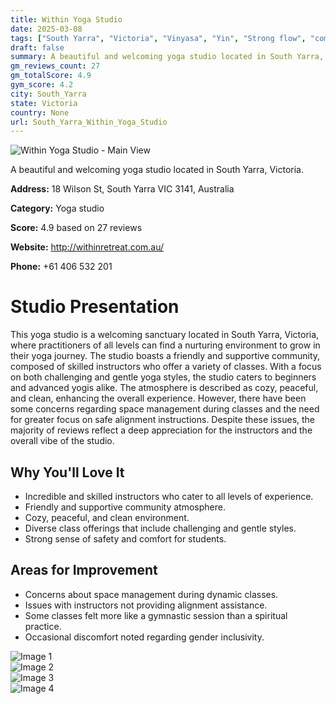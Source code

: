 ```yaml
---
title: Within Yoga Studio
date: 2025-03-08
tags: ["South Yarra", "Victoria", "Vinyasa", "Yin", "Strong flow", "community", "welcoming", "South Yarra"]  
draft: false
summary: A beautiful and welcoming yoga studio located in South Yarra, Victoria.
gm_reviews_count: 27
gm_totalScore: 4.9
gym_score: 4.2
city: South_Yarra
state: Victoria
country: None
url: South_Yarra_Within_Yoga_Studio
---
```


<div className="aspect-[16/9] relative my-8">
  <img 
    src="https://lh5.googleusercontent.com/p/AF1QipMW1OP6OW32VMZBTxE_K9dgtPHPnRvGeOL-UMe6=w1920-h1080-k-no"
    alt="Within Yoga Studio - Main View"
    className="object-cover absolute inset-0 w-full h-full rounded-lg"
  />
</div>

A beautiful and welcoming yoga studio located in South Yarra, Victoria.

**Address:** 18 Wilson St, South Yarra VIC 3141, Australia

**Category:** Yoga studio

**Score:** 4.9 based on 27 reviews

**Website:** http://withinretreat.com.au/

**Phone:** +61 406 532 201

# Studio Presentation

This yoga studio is a welcoming sanctuary located in South Yarra, Victoria, where practitioners of all levels can find a nurturing environment to grow in their yoga journey. The studio boasts a friendly and supportive community, composed of skilled instructors who offer a variety of classes. With a focus on both challenging and gentle yoga styles, the studio caters to beginners and advanced yogis alike. The atmosphere is described as cozy, peaceful, and clean, enhancing the overall experience. However, there have been some concerns regarding space management during classes and the need for greater focus on safe alignment instructions. Despite these issues, the majority of reviews reflect a deep appreciation for the instructors and the overall vibe of the studio.

## Why You'll Love It

- Incredible and skilled instructors who cater to all levels of experience.
- Friendly and supportive community atmosphere.
- Cozy, peaceful, and clean environment.
- Diverse class offerings that include challenging and gentle styles.
- Strong sense of safety and comfort for students.

## Areas for Improvement

- Concerns about space management during dynamic classes.
- Issues with instructors not providing alignment assistance.
- Some classes felt more like a gymnastic session than a spiritual practice.
- Occasional discomfort noted regarding gender inclusivity.

<div className="grid grid-cols-1 xl:grid-cols-2 gap-4 my-8">
<div className="aspect-[4/3] relative"><img src="https://lh5.googleusercontent.com/p/AF1QipMs6pnsEqOvPGPOqc5cCNhURBq-UI2YJEq2JGXj=w1920-h1080-k-no" alt="Image 1" className="object-cover absolute inset-0 w-full h-full rounded-lg" /></div>
<div className="aspect-[4/3] relative"><img src="https://lh5.googleusercontent.com/p/AF1QipMAKa1kOKCFJniP1XABB8yqGcjnVh2dWNjvLTRU=w1920-h1080-k-no" alt="Image 2" className="object-cover absolute inset-0 w-full h-full rounded-lg" /></div>
<div className="aspect-[4/3] relative"><img src="https://lh5.googleusercontent.com/p/AF1QipM3-K3BZZlPXgjmF5POG71cKFL5i3a_CVsx4ewk=w1920-h1080-k-no" alt="Image 3" className="object-cover absolute inset-0 w-full h-full rounded-lg" /></div>
<div className="aspect-[4/3] relative"><img src="https://lh5.googleusercontent.com/p/AF1QipOz3MqEzoRMyq9nN744I69J2WKErxju0QQkPO-H=w1920-h1080-k-no" alt="Image 4" className="object-cover absolute inset-0 w-full h-full rounded-lg" /></div>
</div>